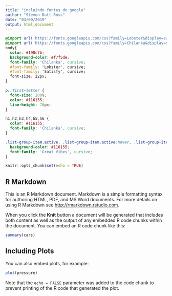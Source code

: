 ```yaml
---
title: "incluindo fontes do google"
author: "Steven Dutt Ross"
date: "03/09/2019"
output: html_document
---
```



```css
@import url('https://fonts.googleapis.com/css?family=Lobster&display=swap');
@import url('https://fonts.googleapis.com/css?family=Chilanka&display=swap');
body{
  color: #198c7b;
  background-color: #f7f5de;
  font-family: 'Chilanka', cursive;
  #font-family: 'Lobster', cursive;  
  #font-family: 'Satisfy', cursive;
  font-size: 22px;
}

p::first-letter {
  font-size: 200%;
  color: #116155;
  line-height: 70px;
}

h1,h2,h3,h4,h5,h6 {
  color: #116155;
  font-family: 'Chilanka', cursive;
}

.list-group-item.active, .list-group-item.active:hover, .list-group-item.active:focus {
  background-color: #116155;
  font-family: 'Great Vibes', cursive;
}

```


```r
knitr::opts_chunk$set(echo = TRUE)
```

## R Markdown

This is an R Markdown document. Markdown is a simple formatting syntax for authoring HTML, PDF, and MS Word documents. For more details on using R Markdown see <http://rmarkdown.rstudio.com>.

When you click the **Knit** button a document will be generated that includes both content as well as the output of any embedded R code chunks within the document. You can embed an R code chunk like this:

```r
summary(cars)
```

## Including Plots

You can also embed plots, for example:

```r
plot(pressure)
```

Note that the `echo = FALSE` parameter was added to the code chunk to prevent printing of the R code that generated the plot.
